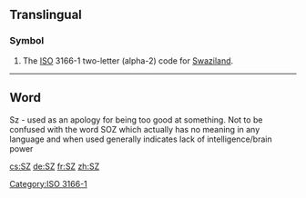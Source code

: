 {{also|.sz}}
==Translingual==

===Symbol===
{{head|mul|symbol}}

# The [[ISO]] 3166-1 two-letter (alpha-2) code for [[Swaziland]].

[[Category:ISO 3166-1]]

----

==Word==

Sz - used as an apology for being too good at something. Not to be confused with the word SOZ which actually has no meaning in any language and when used generally indicates lack of intelligence/brain power

[[cs:SZ]]
[[de:SZ]]
[[fr:SZ]]
[[zh:SZ]]